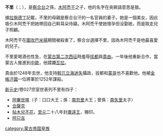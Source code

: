 {{unreferenced|time=2014-03-17T08:23:29+00:00}}
'''不里'''（{{Mong|m=ᠪᠦᠷᠢ|k=Бүри}}；{{bd|？||1252年||}}），是[[察合台|察合台]]之孫，[[木阿禿干|木阿禿干]]之子，他的名字在突厥語意思是狼。

據[[拉施德丁|拉施德丁]]記載，不里的母親是察合台汗的一名官員的妻子。她是一個美女，因此吸引木阿禿干把她帶回自己斡耳朵侍寢。木阿禿干使她懷孕但没娶她，而是取走兒子照顧。

木阿禿干在[[圍攻巴米揚|圍攻巴米揚]]期間被殺害了，察合台選擇不里，因為木阿禿干是他最喜愛的兒子。

不里愛喝酒也性急，在[[长子西征|蒙古第二次西征]]時羞辱[[拔都|拔都]]與[[貴由|貴由]]。一年後他重新合作，當蒙古人推進到[[中歐|中歐]]，他蹂躪[[瓦拉|瓦拉]]。

貴由於1248年去世，他支持[[斡兀立海迷失|斡兀立海迷失]]攝政，拔都和[[蒙哥|蒙哥]]也不喜歡他。他被[[欽察汗國|金帳汗國]]一位將軍於1252年謀殺。

[[新元史|新元史]]/卷027宗室世表列不里有四子：
*[[阿畢世喀|阿畢世喀]]（子：口口大王；孫：[[南忽里|南忽里]]大王；曾孫：[[南失里|南失里]]太子）
*[[合薩克|合薩克]]
*[[帖木兒不花|帖木兒不花]]，[[至元_(元世祖)|至元]]二十八年封[[肅遠王|肅遠王]]，賜印。
*[[阿只吉|阿只吉]]

[[category:蒙古帝国皇族|category:蒙古帝国皇族]]
